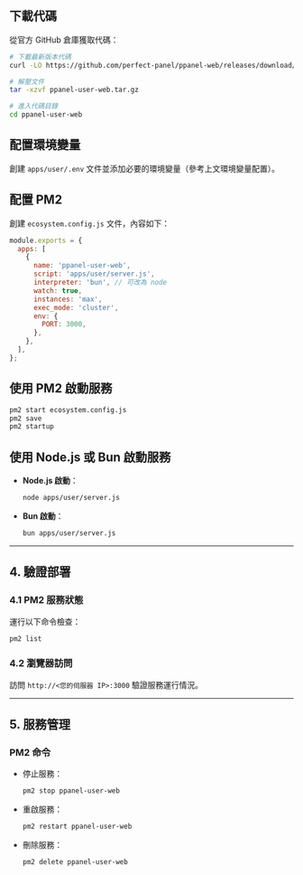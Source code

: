 ## 下載代碼

從官方 GitHub 倉庫獲取代碼：

```bash
# 下載最新版本代碼
curl -LO https://github.com/perfect-panel/ppanel-web/releases/download/v1.0.0/ppanel-user-web.tar.gz

# 解壓文件
tar -xzvf ppanel-user-web.tar.gz

# 進入代碼目錄
cd ppanel-user-web
```

## 配置環境變量

創建 `apps/user/.env` 文件並添加必要的環境變量（參考上文環境變量配置）。

## 配置 PM2

創建 `ecosystem.config.js` 文件，內容如下：

```javascript
module.exports = {
  apps: [
    {
      name: 'ppanel-user-web',
      script: 'apps/user/server.js',
      interpreter: 'bun', // 可改為 node
      watch: true,
      instances: 'max',
      exec_mode: 'cluster',
      env: {
        PORT: 3000,
      },
    },
  ],
};
```

## 使用 PM2 啟動服務

```bash
pm2 start ecosystem.config.js
pm2 save
pm2 startup
```

## 使用 Node.js 或 Bun 啟動服務

- **Node.js 啟動**：

  ```bash
  node apps/user/server.js
  ```

- **Bun 啟動**：

  ```bash
  bun apps/user/server.js
  ```

---

## **4. 驗證部署**

### **4.1 PM2 服務狀態**

運行以下命令檢查：

```bash
pm2 list
```

### **4.2 瀏覽器訪問**

訪問 `http://<您的伺服器 IP>:3000` 驗證服務運行情況。

---

## **5. 服務管理**

### **PM2 命令**

- 停止服務：

  ```bash
  pm2 stop ppanel-user-web
  ```

- 重啟服務：

  ```bash
  pm2 restart ppanel-user-web
  ```

- 刪除服務：

  ```bash
  pm2 delete ppanel-user-web
  ```


<Giscus />
